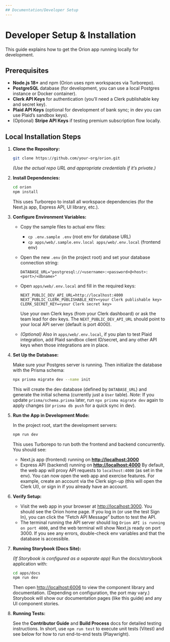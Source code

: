 ```yaml
---
## Documentation/Developer Setup
---
```


# Developer Setup & Installation

This guide explains how to get the Orion app running locally for development.

## Prerequisites

* **Node.js 18+** and npm (Orion uses npm workspaces via Turborepo).
* **PostgreSQL** database (for development, you can use a local Postgres instance or Docker container).
* **Clerk API Keys** for authentication (you’ll need a Clerk publishable key and secret key).
* **Plaid API Keys** (optional for development of bank sync; in dev you can use Plaid’s sandbox keys).
* (Optional) **Stripe API Keys** if testing premium subscription flow locally.

## Local Installation Steps

1. **Clone the Repository:**

   ```bash
   git clone https://github.com/your-org/orion.git
   ```

   *(Use the actual repo URL and appropriate credentials if it’s private.)*

2. **Install Dependencies:**

   ```bash
   cd orion
   npm install
   ```

   This uses Turborepo to install all workspace dependencies (for the Next.js app, Express API, UI library, etc.).

3. **Configure Environment Variables:**

   * Copy the sample files to actual env files:

     * `cp .env.sample .env` (root env for database URL)
     * `cp apps/web/.sample.env.local apps/web/.env.local` (frontend env)
   * Open the new `.env` (in the project root) and set your database connection string:

     ```env
     DATABASE_URL="postgresql://<username>:<password>@<host>:<port>/<dbname>"
     ```
   * Open `apps/web/.env.local` and fill in the required keys:

     ```env
     NEXT_PUBLIC_DEV_API_URL=http://localhost:4000
     NEXT_PUBLIC_CLERK_PUBLISHABLE_KEY=<your Clerk publishable key>
     CLERK_SECRET_KEY=<your Clerk secret key>
     ```

     Use your own Clerk keys (from your Clerk dashboard) or ask the team lead for dev keys. The `NEXT_PUBLIC_DEV_API_URL` should point to your local API server (default is port 4000).
   * *(Optional)* Also in `apps/web/.env.local`, if you plan to test Plaid integration, add Plaid sandbox client ID/secret, and any other API keys when those integrations are in place.

4. **Set Up the Database:**

   Make sure your Postgres server is running. Then initialize the database with the Prisma schema:

   ```bash
   npx prisma migrate dev --name init
   ```

   This will create the dev database (defined by `DATABASE_URL`) and generate the initial schema (currently just a `User` table).
   *Note:* If you update `prisma/schema.prisma` later, run `npx prisma migrate dev` again to apply changes (or `prisma db push` for a quick sync in dev).

5. **Run the App in Development Mode:**

   In the project root, start the development servers:

   ```bash
   npm run dev
   ```

   This uses Turborepo to run both the frontend and backend concurrently. You should see:

   * Next.js app (frontend) running on **[http://localhost:3000](http://localhost:3000)**
   * Express API (backend) running on **[http://localhost:4000](http://localhost:4000)**
     By default, the web app will proxy API requests to `localhost:4000` (as set in the env). You can now open the web app and exercise features. For example, create an account via the Clerk sign-up (this will open the Clerk UI), or sign in if you already have an account.

6. **Verify Setup:**

   * Visit the web app in your browser at [http://localhost:3000](http://localhost:3000). You should see the Orion home page. If you log in (or use the test Sign In), you can click the “Fetch API Message” button to test the API.
   * The terminal running the API server should log `Orion API is running on port 4000`, and the web terminal will show Next.js ready on port 3000. If you see any errors, double-check env variables and that the database is accessible.

7. **Running Storybook (Docs Site):**

   *(If Storybook is configured as a separate app)* Run the docs/storybook application with:

   ```bash
   cd apps/docs
   npm run dev
   ```

   Then open [http://localhost:6006](http://localhost:6006) to view the component library and documentation. (Depending on configuration, the port may vary.) Storybook will show our documentation pages (like this guide) and any UI component stories.

8. **Running Tests:**

   See the **Contributor Guide** and **Build Process** docs for detailed testing instructions. In short, use `npm run test` to execute unit tests (Vitest) and see below for how to run end-to-end tests (Playwright).

